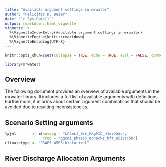 ```yaml
---
title: "Available argument settings in mrwater"
author: "Felicitas D. Beier"
date: "`r Sys.Date()`"
output: rmarkdown::html_vignette
vignette: >
  %\VignetteIndexEntry{Available argument settings in mrwater}
  %\VignetteEngine{knitr::rmarkdown}
  %\VignetteEncoding{UTF-8}
---
```


```r
knitr::opts_chunk$set(collapse = TRUE, echo = TRUE, eval = FALSE, comment = "#>")
```

```r
library(mrwater)
```

## Overview

The following document provides an overview of available 
arguments in the mrwater library.
It includes a full list of available arguments with 
definitions. 
Furthermore, it informs about certain argument combinations
that should be avoided due to resulting inconsistencies.

## Scenario Setting arguments

```r
lpjml       <- c(natveg = "LPJmL4_for_MAgPIE_44ac93de",
                 crop = "ggcmi_phase3_nchecks_bft_e511ac58")
climatetype <- "GSWP3-W5E5:historical"
```

## River Discharge Allocation Arguments



